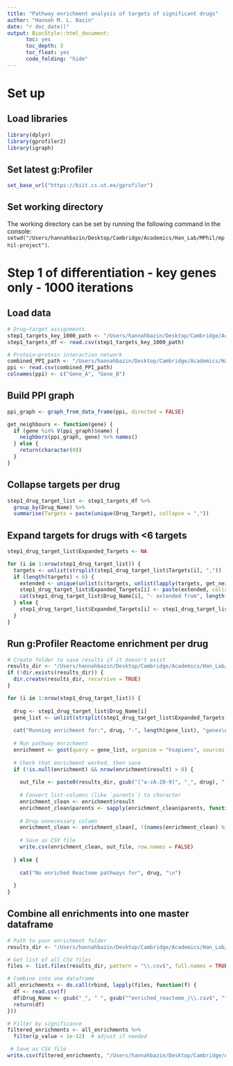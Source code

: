 ```yaml
---
title: "Pathway enrichment analysis of targets of significant drugs"
author: "Hannah M. L. Bazin"
date: "r doc_date()"
output: BiocStyle::html_document:
      toc: yes
      toc_depth: 3
      toc_float: yes
      code_folding: "hide" 
---
```


# Set up

## Load libraries

```r

library(dplyr)
library(gprofiler2)
library(igraph)

```

## Set latest g:Profiler

```r

set_base_url("https://biit.cs.ut.ee/gprofiler")

```


## Set working directory

The working directory can be set by running the following command in the console: `setwd("/Users/hannahbazin/Desktop/Cambridge/Academics/Han_Lab/MPhil/mphil-project")`.

# Step 1 of differentiation - key genes only - 1000 iterations

## Load data

```r

# Drug–target assignments
step1_targets_key_1000_path <- "/Users/hannahbazin/Desktop/Cambridge/Academics/Han_Lab/MPhil/mphil-project/results/humanPVATsn/network_analysis/proximity_significant_drugs/significant_targets_key_1000_step1.csv"
step1_targets_df <- read.csv(step1_targets_key_1000_path)

# Protein–protein interaction network
combined_PPI_path <- "/Users/hannahbazin/Desktop/Cambridge/Academics/Han_Lab/MPhil/mphil-project/data/networks/combined_PPI.csv"
ppi <- read.csv(combined_PPI_path)
colnames(ppi) <- c("Gene_A", "Gene_B")

```

## Build PPI graph

```r

ppi_graph <- graph_from_data_frame(ppi, directed = FALSE)

get_neighbours <- function(gene) {
  if (gene %in% V(ppi_graph)$name) {
    neighbors(ppi_graph, gene) %>% names()
  } else {
    return(character(0))
  }
}

```

## Collapse targets per drug

```r

step1_drug_target_list <- step1_targets_df %>%
  group_by(Drug_Name) %>%
  summarise(Targets = paste(unique(Drug_Target), collapse = ","))

```

## Expand targets for drugs with <6 targets

```r

step1_drug_target_list$Expanded_Targets <- NA

for (i in 1:nrow(step1_drug_target_list)) {
  targets <- unlist(strsplit(step1_drug_target_list$Targets[i], ","))
  if (length(targets) < 6) {
    extended <- unique(unlist(c(targets, unlist(lapply(targets, get_neighbours)))))
    step1_drug_target_list$Expanded_Targets[i] <- paste(extended, collapse = ",")
    cat(step1_drug_target_list$Drug_Name[i], "- extended from", length(targets), "to", length(extended), "targets\n")
  } else {
    step1_drug_target_list$Expanded_Targets[i] <- step1_drug_target_list$Targets[i]
  }
}

```

## Run g:Profiler Reactome enrichment per drug

```r

# Create folder to save results if it doesn't exist
results_dir <- "/Users/hannahbazin/Desktop/Cambridge/Academics/Han_Lab/MPhil/mphil-project/results/humanPVATsn/network_analysis/drug_enrichment/step1_key_1000/"
if (!dir.exists(results_dir)) {
  dir.create(results_dir, recursive = TRUE)
}

for (i in 1:nrow(step1_drug_target_list)) {
  
  drug <- step1_drug_target_list$Drug_Name[i]
  gene_list <- unlist(strsplit(step1_drug_target_list$Expanded_Targets[i], ","))
  
  cat("Running enrichment for:", drug, "-", length(gene_list), "genes\n")
  
  # Run pathway enrichment
  enrichment <- gost(query = gene_list, organism = "hsapiens", sources = "GO:BP", significant = TRUE)
  
  # Check that enrichment worked, then save
  if (!is.null(enrichment) && nrow(enrichment$result) > 0) {
    
    out_file <- paste0(results_dir, gsub("[^a-zA-Z0-9]", "_", drug), ".csv")
    
    # Convert list-columns (like `parents`) to character
    enrichment_clean <- enrichment$result
    enrichment_clean$parents <- sapply(enrichment_clean$parents, function(x) paste(x, collapse = "|"))
    
    # Drop unnecessary column
    enrichment_clean <- enrichment_clean[, !(names(enrichment_clean) %in% c("evidence_codes"))]    
    
    # Save as CSV file
    write.csv(enrichment_clean, out_file, row.names = FALSE)
    
  } else {
    
    cat("No enriched Reactome pathways for", drug, "\n")
    
  }
}

```

## Combine all enrichments into one master dataframe

```r

# Path to your enrichment folder
results_dir <- "/Users/hannahbazin/Desktop/Cambridge/Academics/Han_Lab/MPhil/mphil-project/results/humanPVATsn/network_analysis/drug_enrichment/step1_key_1000"

# Get list of all CSV files
files <- list.files(results_dir, pattern = "\\.csv$", full.names = TRUE)

# Combine into one dataframe
all_enrichments <- do.call(rbind, lapply(files, function(f) {
  df <- read.csv(f)
  df$Drug_Name <- gsub("_", " ", gsub("^enriched_reactome_|\\.csv$", "", basename(f)))
  return(df)
}))

# Filter by significance
filtered_enrichments <- all_enrichments %>%
  filter(p_value < 1e-12)  # adjust if needed

 # Save as CSV file
write.csv(filtered_enrichments, "/Users/hannahbazin/Desktop/Cambridge/Academics/Han_Lab/MPhil/mphil-project/results/humanPVATsn/network_analysis/drug_enrichment/step1_key_1000/all_enrichments_1e_12.csv", row.names = FALSE)

```





























